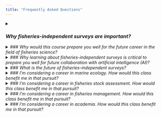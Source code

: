 ```yaml
---
title: "Frequently Asked Questions"
---
```


<details>
<summary>
### *Why fisheries-independent surveys are important?*
</summary>
<br>
Fisheries-independent surveys are a foundation of fisheries stock assessment and ecosystem research. They are crucial for tracking trends in fish stocks globally. These surveys provide consistent time series data that are used in stock and ecosystem assessments.

Here's how they are useful:

 - **Foundation for Research and Management:** Fisheries-independent surveys are considered a cornerstone for fisheries stock assessment and ecosystem research. They are instrumental in focusing attention, triggering opinions, and stimulating ideas, discussion, and activity in specific research fields.
 - **Data Collection and Products:** The surveys provide data products used in ecosystem processes research, ecological studies, stock assessment, and forecasting. They offer observations of fish abundance, environmental parameters, species distribution, the discovery of new taxa, and  community structure.
 - **Unbiased Information about Change:** Unlike data obtained from commercial or recreational fisheries, surveys aim to obtain samples based on statistically rigorous designs. This allows for the inference that observed changes in a abundance index (AI), or other types of data over time are indicative of true changes in the abundance and other population parameters of a monitored stocks.
 - **Stock Assessment Input:** Fish stock assessment models require AIs as a measure of the relative or absolute abundance of a population. Estimates of AI uncertainty are often incorporated into these models as weighting criteria.
 - **Monitoring and Adaptation:** Surveys are conducted worldwide to determine the status of marine populations and characterize the state of marine ecosystems. As marine ecosystems change and technology advances, modernizing survey tools allows to maintain critical survey time series and deliver the best available science to support sustainable fisheries management. This includes adapting to changes in ecosystems and technology through evolving design, estimation, and technology.
</details>


<details>
<summary>
### *Why would this course prepare you well for the future career in the field of fisheries science?*</summary>
<br>

This course, "Principles and applications of fisheries-independent surveys" (FISH 572), is designed to prepare you well for a future career in fisheries science due to its comprehensive curriculum and practical focus:

 - **Foundational Knowledge:** It establishes a strong understanding of fisheries-independent surveys as a cornerstone for fisheries stock assessment and ecosystem research, which are fundamental to the field.
 - **Essential Skills:** The course covers crucial skills such as survey design for various objectives and data types, practical data analysis using diverse methods, and understanding current topics like uncertainty and effort optimization. These are highly valuable for any career in fisheries science.
 - **Real-World Application:** You will gain insight into the logistical challenges of implementing and managing these surveys, and critically, how the data products are directly used in fisheries research, assessment, and informing management decisions. This bridges theoretical knowledge with practical application.
 - **Hands-on Experience:** The course includes student-led literature reviews, discussions, and particularly, hands-on survey data analysis. The significant portion of the grade based on a final research project using survey data provides invaluable experience in research planning and execution, mirroring real-world scientific work.
 - **Career Insights:** The curriculum explicitly addresses career paths in fish research surveys, offering guidance and networking opportunities.
 - **Relevance to Current Trends:** By exploring topics like survey continuity, flexible survey design, and the use of new technology, the course ensures you are updated on the latest developments and challenges in survey science, preparing you for an evolving field.

Overall, the course provides a blend of theoretical knowledge, practical skills, and real-world context, making it an excellent preparation for a career in fisheries science, particularly in research and stock assessment roles.
</details>


<details>
<summary>### *Why learning about fisheries-independent surveys is critical to prepare you well for future collaboration with artificial intelligence (AI)?*</summary>
<br>

Learning about fisheries-independent surveys, as a data collection tool, can prepare you well for future collaboration with AI for several key reasons:

 - **Understanding Data Quality and Bias:** AI models are highly dependent on the quality and objectivity of the data they are trained on. Fisheries-independent surveys are specifically designed to collect high quality data through statistically rigorous designs. By understanding these methodologies, you learn to recognize and appreciate the importance of data integrity. This knowledge is crucial when working with AI, as you'll be able to identify potential biases in datasets and assess the reliability of AI-driven insights, ensuring the AI is learning from sound information.
 - **Data Structure and Organization:** Surveys generate structured time series data, including observations of abundance, environmental parameters, species distribution, and community structure. Understanding how this data is collected, organized, and stored (e.g., in databases) is fundamental. This knowledge directly translates to preparing data for AI algorithms, which often require well-structured and standardized inputs. You'll be better equipped to design data pipelines and ensure compatibility between survey outputs and AI models.
 - **Uncertainty Quantification:** Fisheries-independent surveys inherently deal with uncertainty in their estimates (e.g., in abundance indices). The course explicitly covers topics like uncertainty and how it's incorporated into stock assessment models. This focus on quantifying and managing uncertainty is highly relevant to AI, as many AI models also produce predictions with associated uncertainties. Your understanding of survey-derived uncertainty will enable you to better interpret AI model outputs, evaluate their confidence, and even contribute to developing AI models that explicitly account for data uncertainty.
 - **Identifying Key Variables and Relationships:** Through learning about survey design and analysis, you'll gain an understanding of which environmental and biological variables are critical for understanding fish populations and ecosystems. This domain expertise is invaluable when collaborating with AI. You can guide AI in identifying relevant features for its analysis, suggest appropriate modeling approaches, and validate whether the AI's findings align with ecological principles.
 - **Interpreting Model Outputs:** The course emphasizes how survey data products are used in ecosystem processes research, ecological studies, stock assessment, and forecasting. This gives you experience in interpreting complex scientific data and model outputs. When AI is applied to fisheries data, it will generate its own set of outputs (e.g., predictions, classifications, anomaly detections). Your background in interpreting survey-derived insights will allow you to critically evaluate AI-generated information and discern its practical implications for fisheries management.
 - **Adapting to New Technologies:** The course highlights the importance of modernizing survey tools and adapting to new technology. This forward-looking perspective fosters an open mind towards integrating innovative solutions, including AI, into fisheries science. Your exposure to evolving design, estimation, and technology within surveys will make you more receptive to, and capable of, leveraging AI for advanced data analysis and management.

In essence, a deep understanding of fisheries-independent surveys provides you with a robust foundation in data collection principles, data quality assessment, uncertainty management, and domain-specific knowledge – all of which are critical for effective and responsible collaboration with artificial intelligence in the evolving field of fisheries science.
</details>


<details>
<summary>### *What is the future of fisheries-independent surveys?*</summary>
<br>

The future of fisheries-independent surveys is characterized by continuous modernization and adaptation to dynamic marine ecosystems and rapid technological advancements.

Key aspects of this future include:

 - **Responding to Environmental and Anthropogenic Changes:** Surveys will need to continuously adapt to shifts in species distribution due to climate change, increased human activities in survey areas (e.g., offshore wind farms, marine protected areas), and disruptions from extreme weather events. This requires expanding sampling areas and combining information across multiple jurisdictions.
 - **Technological Integration and Modernization:** The future will see the incremental incorporation of advanced technologies, rather than wholesale replacement of existing methods. This includes:
   - **New Sampling Technologies:** Increasingly sophisticated and high-resolution acoustics, eDNA (environmental DNA), and optical techniques will become more widespread. eDNA, for instance, shows promise for detecting rare species, quantifying community composition, and estimating abundance.
   - **Evolving Platforms:** While crewed research vessels will remain key, surveys will be augmented and potentially partially replaced by uncrewed and autonomous platforms like uncrewed surface vehicles (USVs), remotely operated vehicles (ROVs), and even animal-borne sensors. Stationary platforms (piers, moorings, seabed landers) and satellites will also contribute data.
   - **Data Processing and Transmission:** Improvements in data storage, processing, and near real-time transmission from sea to land will enable adaptive sampling decisions and remote involvement of scientists and stakeholders.
   - **Artificial Intelligence and Machine Learning (AI/ML):** AI/ML will play an increasingly significant role in rapidly processing large, multidisciplinary observational datasets, identifying and counting organisms (e.g., scallops from camera footage), and informing adaptive sampling designs.
 - **Expansion of Survey Objectives:** Surveys are evolving beyond single-taxon stock assessments to become comprehensive platforms for ecosystem monitoring. This means collecting a wider range of biotic and abiotic data, including oceanographic parameters (salinity, dissolved oxygen, pH), physiological status, condition, food habits, genetics, and even microplastics, to support ecosystem-based fisheries management and climate change forecasting.
 - **Advancements in Statistical Methods:** Rapid advancements in spatial statistical methods, including spatio-temporal models, will be crucial. These models will facilitate estimation from unbalanced data, bridge time series across changes in survey effort or design, and help optimize survey designs for efficiency and precision, even under budget constraints.
 - **Flexible and Multi-Platform Designs:** Future surveys will prioritize flexibility in design to continuously adapt to changing conditions and stakeholder needs. This will involve using probabilistic sampling designs, parsimonious stratification, and designing surveys to be "platform-agnostic," allowing the integration of data from various sources (e.g., trawl, acoustics, eDNA, video) and multiple platforms.
 - **Addressing Resource Constraints:** Static budgets necessitate innovative approaches, including increased use of commercial vessel platforms for surveys and exploring cost-recovery models, while carefully assessing tradeoffs between cost-saving measures and data quality.
 - **Maintaining Consistency and Continuity:** A core challenge and priority for the future is to manage change while ensuring the consistency and comparability of long-term time series data. This will involve careful calibration of new and old methods, running parallel operations, and using model-based approaches to account for method differences.
 - **Increased Automation and Data Accessibility:** There will be a drive towards greater automation in sampling and data analysis to ensure timely access to data. Furthermore, data products will need to be standardized and accessible to a broad range of stakeholders, aligning with open science and data-sharing policies.

In summary, the future of fisheries-independent surveys is not about wholesale replacement, but rather about strategic, incremental integration of advanced technologies, sophisticated statistical methods, and broadened ecological objectives, all while rigorously maintaining the invaluable consistency of long-term data series to inform sustainable fisheries and ecosystem management in a dynamic world.
</details>


<details>
<summary>### *I'm considering a career in marine ecology. How would this class benefit me in that pursuit?*</summary>
<br>

This course would significantly benefit you in a career in marine ecology by providing a strong foundation in data collection, analysis, and understanding of marine ecosystems:

 - **Understanding Ecosystem Dynamics:** The course emphasizes how survey data products are used in "ecosystem processes research" and "ecological studies." In marine ecology, understanding how populations interact with their environment and with each other is fundamental. This class will teach you how to collect and interpret data that reveals these critical ecological relationships.
 - **Comprehensive Data Collection Skills:** Marine ecologists often rely on robust data to study populations, habitats, and environmental changes. This course will teach you about "various survey designs for different objectives, types of data collection, and the resulting data products." You'll learn about methods for observing "fish abundance, environmental parameters, species distribution," and "community structure," which are all central to marine ecological research.
 - **Data Quality and Scientific Rigor:** Marine ecology thrives on reliable data. The course highlights that surveys "aim to obtain samples based on statistically rigorous designs," leading to "unbiased information about change." This understanding of how to collect high-quality data is crucial for any marine ecologist seeking to draw accurate conclusions and inform conservation efforts.
 - **Data Analysis and Interpretation:** A significant part of marine ecology involves analyzing complex datasets. You will "gain practical skills in analyzing fisheries-independent survey data using both design and model-based methods." This will equip you with the analytical tools to interpret ecological patterns, assess population health, and evaluate the impact of environmental changes.
 - **Real-World Application and Logistical Understanding:** Marine ecologists often engage in fieldwork and collaborate with management agencies. The course will provide insight into "logistical challenges in implementing and managing fisheries-independent surveys." This practical understanding is vital for planning your own research and working effectively within large-scale ecological monitoring programs.
 - **Adaptation to Change and New Technologies:** Marine ecosystems are dynamic. The course's focus on "current topics" like "survey continuity, effort optimization, flexible survey design, and the use of statistical tools and new technology" will prepare you to adapt your ecological research methods to changing environmental conditions and integrate cutting-edge tools (like eDNA, acoustics, and AI/ML) into your work.
 - **Ecosystem-Based Management Context:** The course highlights how survey data supports "ecosystem-based fisheries management." This broader perspective is highly relevant to marine ecology, which increasingly aims to manage and conserve entire ecosystems, not just individual species. You'll understand how your ecological research can directly inform real-world management and policy.
 - **Hands-on Research Experience:** The "final research project using survey data" provides invaluable "experience in research planning and execution," mirroring the work of a professional marine ecologist. This hands-on experience will build your confidence and capabilities for future ecological research.

In essence, this course provides a robust toolkit for a marine ecologist: strong data collection and analytical skills, an understanding of ecological principles in action, and practical knowledge of how to contribute to the management and conservation of marine environments.
</details>


<details>
<summary>### *I'm considering a career in fisheries stock assessment. How would this class benefit me in that pursuit?*</summary>
<br>

This course would be incredibly beneficial for a career in fisheries stock assessment for the following reasons:following:

 - **Foundational Role of Surveys:** You will learn that fisheries-independent surveys are the cornerstone of modern fisheries stock assessments. This includes understanding why they are often the most reliable and consistent source of information for estimating population abundance, spatial distribution, and demographic structure—all crucial for stock assessments.
 - **Data for Assessment Models:** The course will teach you precisely how survey data are used to generate the relative indices (or absolute estimates) of abundance and biomass that are essential inputs for stock assessment models. You'll also learn how the uncertainty in these abundance indices is incorporated into models, which is vital for robust assessments.
 - **Ensuring Data Quality:** You'll understand the principles behind designing statistically rigorous surveys to ensure the collection of high-quality, unbiased data. This is critical because the accuracy and reliability of stock assessments directly depend on the quality and consistency of the input data.
 - **Managing Data Challenges:** The class will prepare you for common issues in stock assessment data, such as changes in survey methodology or environmental conditions disrupting long-term data series. You will learn approaches to combine data from different methods and use model-based techniques to account for these differences, ensuring the continuity of assessments.
 - **Advanced Analytical Skills:** The course will introduce you to sophisticated statistical methods, including spatio-temporal models. These are key tools for stock assessors to handle complex, unbalanced datasets, bridge different data sources, and optimize survey designs for maximum efficiency and precision.
 - **Integrating New Technologies:** You will gain insight into how advanced  technologies like eDNA, optical instruments, autonomous vehicles, etc. can be integrated into surveys for more efficient data collection and processing. Understanding these advancements will allow you to leverage new data streams in future stock assessments.
 - **Ecosystem-Based Assessment:** The class will broaden your perspective to include the collection of a wider range of environmental and biological data during surveys to support ecosystem-based fisheries management. This prepares you for assessments that consider broader ecological factors beyond single species.
 - **Practical Research Experience:** Through a hands-on final research project using real survey data, you will gain practical experience in planning, executing, and analyzing data relevant to stock assessments. This experience directly mirrors the work performed by professionals in the field.

In summary, this course provides a comprehensive and forward-looking education in the science of fisheries-independent surveys, equipping you with the fundamental knowledge, advanced analytical skills, and practical understanding of data quality and technological integration that are indispensable for a successful career in fisheries stock assessment.
</details>


<details>
<summary>### *I'm considering a career in fisheries management. How would this class benefit me in that pursuit?*</summary>
<br>

This class would significantly benefit you in a career in fisheries management by equipping you with a foundational understanding of the data and science that underpins management decisions:

 - **Understanding the Basis of Management Advice:** Fisheries management fundamentally relies on scientific data to make decisions about quotas, regulations, and conservation measures. This course will teach you that fisheries-independent surveys are a foundation of fisheries stock assessment and ecosystem research, directly informing the management advice. Understanding where this critical information comes from and its strengths and limitations is very important for fishery managers.
 - **Evaluating Data Quality and Reliability:** As a manager, you'll constantly review scientific reports and data to inform your decisions. This course emphasizes that surveys aim to obtain samples based on statistically rigorous designs to provide information about change in ecosystems. This knowledge will enable you to critically assess the quality and reliability of the data presented to you, ensuring your management decisions are based on sound science.
 - **Interpreting Stock Assessments and Ecosystem Reports:** The course highlights how survey data products are used directly in stock assessment and to characterize the state of marine ecosystems. You will learn how abundance indices are generated and incorporated into assessment models. This understanding will allow you to better interpret the outputs of stock assessments and ecosystem reports, enabling you to grasp their implications for management actions.
 - **Informing Policy and Regulation:** Effective management requires setting appropriate policies and regulations. By understanding survey design, data analysis, and the uncertainties involved, you'll be better positioned to translate scientific findings into practical management measures, weigh trade-offs and risks, and explain the scientific basis for regulatory decisions to stakeholders.
 - **Adapting to Ecosystem Changes:** Marine ecosystems are dynamic, influenced by climate change and human activities. The course's focus on adapting to changes in ecosystems and technology through evolving design, estimation, and technology will prepare you to understand how scientific monitoring can adapt to these changes and provide the necessary data for adaptive management strategies.
 - **Communicating with Scientists and Stakeholders:** A key aspect of fisheries management is effective communication between scientists, managers, and the public. This course will give you the scientific vocabulary and understanding of data collection methodologies to effectively engage with scientists who provide the data and to explain complex scientific concepts to various stakeholders.
 - **Appreciating Logistical Challenges:** Understanding the logistical challenges in implementing and managing fisheries-independent surveys will give you a practical appreciation for the effort and resources required to collect essential data. This insight can help you allocate resources more effectively and appreciate the constraints scientists face.
 - **Future-Proofing Your Knowledge:** The course touches on current topics such as:  new technology, flexible survey design, and AI/ML in data processing. This forward-looking perspective will ensure you are prepared for future advancements in how fisheries data is collected and analyzed, allowing you to incorporate innovative tools into management practices.

In essence, this course provides a critical scientific literacy for any fisheries manager, enabling you to effectively use, interpret, and advocate for the robust scientific data that underpins sustainable fisheries management.
</details>


<details>
<summary>### *I'm considering a career in academia. How would this class benefit me in that pursuit?*</summary>
<br>

If you're considering a career in academia, this class would provide significant benefits, particularly if your academic focus is in marine science, ecology, or fisheries:

 - **Research Foundation:** Academia is built on research. This course teaches you that fisheries-independent surveys are a foundation of fisheries stock assessment and ecosystem research. You will learn the rigorous methodologies for collecting data essential for designing and executing high-quality academic research projects.
 - **Methodological Expertise:** You'll gain deep knowledge in various survey designs for different objectives, types of data collection, and the resulting data products, as well as practical skills in analyzing fisheries-independent survey data using both design and model-based methods. This methodological expertise is crucial for developing your own research programs, securing grants, and publishing in peer-reviewed journals.
 - **Bridging Theory and Practice:** Academia often involves translating theoretical concepts into practical applications. Understanding the logistical challenges in implementing and managing fisheries-independent surveys, and how survey data products are used in fisheries research, assessment, and management advice will enable you to design research that is both scientifically sound and relevant to real-world problems.
 - **Advanced Statistical Skills:** Academic research often requires sophisticated statistical approaches. The course's focus on advancements in statistical methods, including spatio-temporal models, and their use for estimation from unbalanced data and optimizing survey designs, directly enhances your quantitative skillset, making you a more capable researcher and modeller.
 - **Publication and Grant Writing:** The final research project using survey data provides experience in research planning and execution, including the analysis and interpretation of data. This hands-on experience is directly transferable to writing manuscripts for publication and developing compelling research proposals for funding.
 - **Teaching and Mentorship Preparation:** In academia, you'll likely teach and mentor students. Having a strong grasp of the fundamental data collection tools and analytical methods, as provided by this course, prepares you to effectively teach these subjects and guide future researchers.
 - **Interdisciplinary Collaboration:** Modern academic research is highly collaborative. The course's emphasis on “Expansion of Survey Objectives" to include a wider range of biotic and abiotic data for ecosystem monitoring prepares you for interdisciplinary projects common in academia, where you might collaborate with oceanographers, geneticists, or climate scientists.
 - **Staying at the Forefront of the Field:** Academia demands staying current with the latest advancements. The course explores current topics such as uncertainty, survey continuity, effort optimization, flexible survey design, and the use of statistical tools and new technology, including AI/ML. This ensures you're aware of cutting-edge methods and technologies that can shape your research direction.
 - **Building a Research Network:** Exposure to lectures from instructors and visiting experts and student-led literature reviews and discussions will help you build valuable connections within the academic community, which are crucial for collaborations, post-doctoral positions, and faculty roles.

In essence, this course provides the comprehensive scientific and methodological toolkit necessary to initiate and sustain a successful research program in marine ecology or fisheries science within an academic setting.

